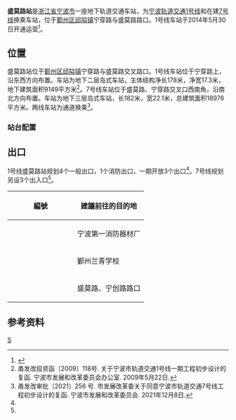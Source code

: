 {{Infobox station
| name = 盛莫路站
| eng_name = Shengmo Road Station
| linecolour = {{NingboRT color|1|s}}
| linecolour2 = {{NingboRT color|7|s}}
| symbol_location     = 
| symbol = 
| type = [[地铁站|地铁站]]
| image = Platform of Shengmo Road Station, Ningbo, 2014-07-06.JPG
| alt = 
| caption = 
| address = [[邱隘镇|邱隘镇]]宁穿路、盛莫路路口
| borough = [[浙江省|浙江省]][[宁波市|宁波市]][[鄞州区|鄞州区]]
| country = {{CHN}}
| coordinates = {{coord|format=dms|display=inline,title|Region:CN_Railway_Station}}
| owned = [[宁波市轨道交通集团有限公司|宁波市轨道交通集团]]
| operator = 宁波市轨道交通集团运营分公司
| train_operators = 
| line = {{NingboRT Sign|1|full}}<br />{{NingboRT Sign|7|full}}
| distance = 
| platform = 1个[[岛式站台|岛式站台]]
| tracks = 2条
| bus_routes = <!--公交线路-->
| bus_stands = <!--公交站数量-->
| connections = <!--换乘交通-->
| structure = 地下车站
| hall = 地下站厅
| interchange = 
| elevator = 
| exits = 4个（开放3个）
| disabled = <!--无障碍设施-->
| depth = <!--车站埋深-->
| levels = 2层
| architect = 
| architectural_style = 
| colour = {{colorbox|#FFFFFD|border=black}} 白色
| status = 在用
| built = 
| opened = {{NingboRT Dater|year|month|day|line=1}}
| closed = 
| former = 
| passengers = 
| pass_year = 
| pass_rank = 
| station_hours =
| hours = {{NingboRT Station Time|1|东高|0:02|霞高|0:33|高霞|0:36}}
| first = {{NingboRT Sign|1|short}}<br />{{NingboRT Time|1东高F|0:02}}<br />{{NingboRT Time|1高霞F|0:36}}
| last = {{NingboRT Sign|1|short}}<br />{{NingboRT Time|1霞高L|0:33}}<br />{{NingboRT Time|1高霞L|0:36}}
| adjacent = {{s-rail-start}}
{{s-rail|title=NingboRT}}
{{s-line new|system=NingboRT|line=1|previous=福庆北路|next=东环南路}}
{{s-line new|system=NingboRT|line=7|previous=北明程路|next=百丈东路|notemid={{NingboRT Dater|year|开通|line=7}}}}
{{s-end}}
| route_map = 
}}
'''盛莫路站'''是[[浙江省|浙江省]][[宁波市|宁波市]]一座地下轨道交通车站，为[[宁波轨道交通|宁波轨道交通]][[宁波轨道交通1号线|1号线]]和在建[[宁波轨道交通7号线|7号线]]换乘车站，位于[[鄞州区|鄞州区]][[邱隘镇|邱隘镇]]宁穿路与盛莫路路口。1号线车站于2014年5月30日开通运营<ref name="main-1">{{cite web|url=http://daily.cnnb.com.cn/dnsb/html/2009-06/26/content_96812.htm|title=详解1号线一期站点|publisher=东南商报|date=2009-06-26|accessdate=2013-01-11|archive-date=2014-12-22|archive-url=https://web.archive.org/web/20141222194000/http://daily.cnnb.com.cn/dnsb/html/2009-06/26/content_96812.htm|dead-url=yes}}</ref>。

==位置==
盛莫路站位于[[鄞州区|鄞州区]][[邱隘镇|邱隘镇]]宁穿路与盛莫路交叉路口。1号线车站位于宁穿路上，沿东西方向布置。车站为地下二层岛式车站，主体结构净长178米，净宽17.3米，地下建筑面积9149平方米<ref>甬发改投资函〔2009〕118号. 关于宁波市轨道交通1号线一期工程初步设计的复函. 宁波市发展和改革委员会办公室. 2009年5月22日.</ref>。7号线车站位于盛莫路、宁穿路交叉口西南角，沿南北方向布置。车站为地下三层岛式车站，长182米，宽22.1米，总建筑面积18976平方米。两线车站为通道换乘<ref name="main-7">甬发改审批〔2021〕256 号. 市发展改革委关于同意宁波市轨道交通7号线工程初步设计的复函. 宁波市发展和改革委员会. 2021年12月8日.</ref>。

=== 站台配置 ===
{{RenderStations|system=NingboRT|
{{RailStStart|北}}
{{RailStLine|1|1|dir=l|{{NingboRT Sign|1}} $$福庆北路$$・{{NingboRT Terminus|1|left}}方向}}
{{RailStPlatform|岛}}
{{RailStLine|2|2|dir=r|{{NingboRT Sign|1}} $$东环南路$$・{{NingboRT Terminus|1|right}}方向}}
{{RailStEnd|南}}
}}

==出口==
1号线盛莫路站规划4个一般出口，1个消防出口，一期开放3个出口<ref name="main-1" />。7号线规划另设3个出入口<ref name="main-7" />。
{| class="wikitable"
! width=135px | 編號 !! 建議前往的目的地
|-
| {{NingboRT Exit|A}}
| 宁波第一消防器材厂
|-
| {{NingboRT Exit|B}}
| 鄞州兰青学校
|-
| {{NingboRT Exit|C}}
| 盛莫路、宁创路路口
|}

==参考资料==
{{commonscat|Shengmo Road Station}}
{{reflist}}

{{宁波轨道交通1号线|S}}
{{宁波轨道交通7号线|S}}

[[Category:鄞州区轨道交通车站|S]]